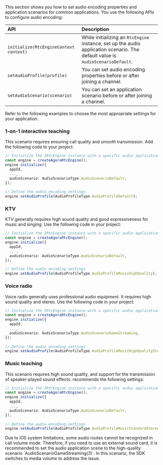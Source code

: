 <PlatformWrapper platform="react-native">

This section shows you how to set audio encoding properties and application scenarios for common applications. You use the following APIs to configure audio encoding:

| API | Description |
|:--- |:----------- |
| `initialize(RtcEngineContext context)` | While initializing  an `RtcEngine` instance, set up the audio application scenario. The default value is `AudioScenarioDefault`. |
| `setAudioProfile(profile)`   | You can set audio encoding properties before or after joining a channel. |
| `setAudioScenario(scenario)`           | You can set an application scenario before or after joining a channel. |

Refer to the following examples to choose the most appropriate settings for your application.

### 1-on-1 interactive teaching
This scenario requires ensuring call quality and smooth transmission. Add the following code to your project:

```typescript
// Initialize the IRtcEngine instance with a specific audio application scenario
const engine = createAgoraRtcEngine();
engine.initialize({
  appId,
  ...,
  audioScenario: AudioScenarioType.AudioScenarioDefault,
});
 
// Define the audio encoding settings
engine.setAudioProfile(AudioProfileType.AudioProfileDefault);
```

### KTV
KTV generally requires high sound quality and good expressiveness for music and singing. Use the following code in your project:

```typescript
// Initialize the IRtcEngine instance with a specific audio application scenario
const engine = createAgoraRtcEngine();
engine.initialize({
  appId,
  ...,
  audioScenario: AudioScenarioType.AudioScenarioDefault,
});

// Define the audio encoding settings
engine.setAudioProfile(AudioProfileType.AudioProfileMusicHighQuality);
```

### Voice radio
Voice radio generally uses professional audio equipment. It requires high sound quality and stereo. Use the following code in your project:


```typescript
// Initialize the IRtcEngine instance with a specific audio application scenario
const engine = createAgoraRtcEngine();
engine.initialize({
  appId,
  ...,
  audioScenario: AudioScenarioType.AudioScenarioGameStreaming,
});
 
// Define the audio encoding settings
engine.setAudioProfile(AudioProfileType.AudioProfileMusicHighQualityStereo);
```

### Music teaching
This scenario requires high sound quality, and support for the transmission of speaker-played sound effects. <Vg k="COMPANY"/> recommends the following settings:

```typescript
// Initialize the IRtcEngine instance with a specific audio application scenario
const engine = createAgoraRtcEngine();
engine.initialize({
  appId,
  ...,
  audioScenario: AudioScenarioType.AudioScenarioDefault,
});
 
// Define the audio encoding settings
engine.setAudioProfile(AudioProfileType.AudioProfileMusicStandardStereo);
```

<Admonition type="info" title="Information">
Due to iOS system limitations, some audio routes cannot be recognized in call volume mode. Therefore, if you need to use an external sound card, it is recommended to set the audio application scene to the high-quality scenario `AudioScenarioGameStreaming(3)`. In this scenario, the SDK switches to media volume to address the issue.
</Admonition>

</PlatformWrapper>
